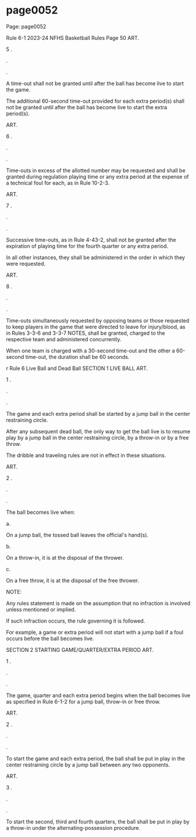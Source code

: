 
# page0052

Page: page0052

Rule 6-1 2023-24 NFHS Basketball Rules Page 50 ART.

5 .

.

.

A time-out shall not be granted until after the ball has become live to start the game.

The additional 60-second time-out provided for each extra period(s) shall not be granted until after the ball has become live to start the extra period(s).

ART.

6 .

.

.

Time-outs in excess of the allotted number may be requested and shall be granted during regulation playing time or any extra period at the expense of a technical foul for each, as in Rule 10-2-3.

ART.

7 .

.

.

Successive time-outs, as in Rule 4-43-2, shall not be granted after the expiration of playing time for the fourth quarter or any extra period.

In all other instances, they shall be administered in the order in which they were requested.

ART.

8 .

.

.

Time-outs simultaneously requested by opposing teams or those requested to keep players in the game that were directed to leave for injury/blood, as in Rules 3-3-6 and 3-3-7 NOTES, shall be granted, charged to the respective team and administered concurrently.

When one team is charged with a 30-second time-out and the other a 60-second time-out, the duration shall be 60 seconds.

r Rule 6 Live Ball and Dead Ball SECTION 1 LIVE BALL ART.

1 .

.

.

The game and each extra period shall be started by a jump ball in the center restraining circle.

After any subsequent dead ball, the only way to get the ball live is to resume play by a jump ball in the center restraining circle, by a throw-in or by a free throw.

The dribble and traveling rules are not in effect in these situations.

ART.

2 .

.

.

The ball becomes live when:

a.

On a jump ball, the tossed ball leaves the official's hand(s).

b.

On a throw-in, it is at the disposal of the thrower.

c.

On a free throw, it is at the disposal of the free thrower.

NOTE:

Any rules statement is made on the assumption that no infraction is involved unless mentioned or implied.

If such infraction occurs, the rule governing it is followed.

For example, a game or extra period will not start with a jump ball if a foul occurs before the ball becomes live.

SECTION 2 STARTING GAME/QUARTER/EXTRA PERIOD ART.

1 .

.

.

The game, quarter and each extra period begins when the ball becomes live as specified in Rule 6-1-2 for a jump ball, throw-in or free throw.

ART.

2 .

.

.

To start the game and each extra period, the ball shall be put in play in the center restraining circle by a jump ball between any two opponents.

ART.

3 .

.

.

To start the second, third and fourth quarters, the ball shall be put in play by a throw-in under the alternating-possession procedure.
  